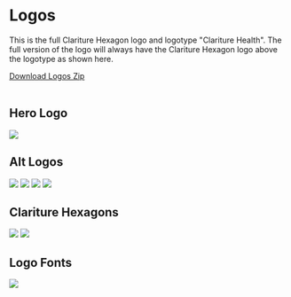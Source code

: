 
<Meta title='Brand Guidelines/Logos' />

# Logos

<div className="flex flex-nowrap">
<p className="flex-auto">
This is the full Clariture Hexagon logo and logotype "Clariture Health". The full version of the logo will always have the Clariture Hexagon logo above the logotype as shown here.
</p>

<div className='p-3'>
  <a
    className=' text-white bg-brand rounded p-3 font-bold text-center hover:bg-gray5 hover:text-gray2 whitespace-nowrap'
    href='https://60663956bee041002181d0d3-pnykbyzsci.chromatic.com/downloads/clariture_health_logos.zip'
    target='_parent'
  >
    Download Logos Zip
  </a>
</div>

</div>

<br />

## Hero Logo

<img className='mx-auto m-10' src='/images/logos/hero_logo.svg' />

<br />

## Alt Logos

<img className='mx-auto m-10' src='/images/logos/alt_1.svg' />

<img className='mx-auto m-10' src='/images/logos/alt_2.svg' />

<img className='mx-auto m-10' src='/images/logos/alt_3.svg' />

<img className='mx-auto' src='/images/logos/alt_4.svg' />

<br />

## Clariture Hexagons

<img className='mx-auto m-10' src='/images/logos/hex_color.svg' />

<img className='mx-auto m-10' src='/images/logos/hex_mono.svg' />

<br />

## Logo Fonts

<img className='mx-auto m-10' src='/images/logos/logo_fonts.svg' />
